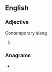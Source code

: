 ==English==

===Adjective===
Contemporary slang {{head|en|comparative adjective}}

# {{en-comparative of|huge}}

===Anagrams===
* {{anagrams|en|a=eghru|eurgh}}